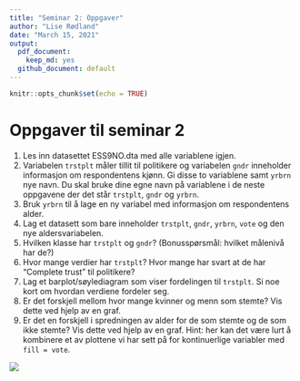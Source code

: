 ```yaml
---
title: "Seminar 2: Oppgaver"
author: "Lise Rødland"
date: "March 15, 2021"
output:
  pdf_document: 
    keep_md: yes
  github_document: default
---
```


```r
knitr::opts_chunk$set(echo = TRUE)
```
# Oppgaver til seminar 2 

1. Les inn datasettet ESS9NO.dta med alle variablene igjen. 
2. Variabelen `trstplt` måler tillit til politikere og variabelen `gndr` inneholder informasjon om respondentens kjønn. Gi disse to variablene samt `yrbrn` nye navn. Du skal bruke dine egne navn på variablene i de neste oppgavene der det står `trstplt`, `gndr` og `yrbrn`. 
3. Bruk `yrbrn` til å lage en ny variabel med informasjon om respondentens alder. 
4. Lag et datasett som bare inneholder `trstplt`, `gndr`, `yrbrn`, `vote` og den nye aldersvariabelen.
5. Hvilken klasse har `trstplt` og `gndr`? (Bonusspørsmål: hvilket målenivå har de?)
6. Hvor mange verdier har `trstplt`? Hvor mange har svart at de har "Complete trust" til politikere? 
7. Lag et barplot/søylediagram som viser fordelingen til `trstplt`. Si noe kort om hvordan verdiene fordeler seg. 
8. Er det forskjell mellom hvor mange kvinner og menn som stemte? Vis dette ved hjelp av en graf. 
9. Er det en forskjell i spredningen av alder for de som stemte og de som ikke stemte? Vis dette ved hjelp av en graf. Hint: her kan det være lurt å kombinere et av plottene vi har sett på for kontinuerlige variabler med `fill = vote`.  

![](../bilder/trstplt_skjermdump.JPG)
